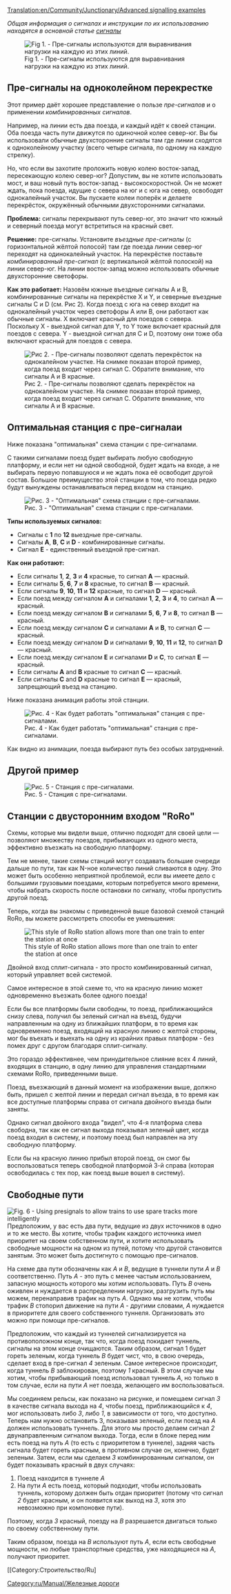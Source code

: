 [[Translation:en/Community/Junctionary/Advanced signalling examples]]

''Общая информация о сигналах и инструкции по их использованию находятся в основной статье [[ru/Manual/Сигналы|сигналы]]''

{{ru/Необходимо сделать|Tidy this up into a proper showcase of complicated signaling arrangements.  Maybe even export it all to new types of [[en/Community/Junctionary/Main Page]] or into [[en/Manual/Stations]].}}{{en/-}}{{ru/Перевод|en/Advenced signalling examples|5}}

[[File:en/Community/Junctionary/Presig3.png|center|frame|Fig 1. - Пре-сигналы используются для выравнивания нагрузки на каждую из этих линий.]]

==Пре-сигналы на одноколейном перекрестке==
Этот пример даёт хорошее представление о пользе ''пре-сигналов'' и о применении ''комбинированных сигналов''.

Например, на линии есть два поезда, и каждый идёт к своей станции. Оба поезда часть пути движутся по одиночной колее север-юг. Вы бы использовали обычные двухсторонние сигналы там где линии сходятся к одноколейному участку (всего четыре сигнала, по одному на каждую стрелку).

Но, что если вы захотите проложить новую колею восток-запад, пересекающую колею север-юг? Допустим, вы не хотите использовать мост, и ваш новый путь восток-запад - высокоскоростной. Он не может ждать, пока поезда, идущие с севера на юг и с юга на север, освободят однокалейный участок. Вы пускаете колеи поперёк и делаете перекрёсток, окружённый обычными двухсторонними сигналами.

'''Проблема:''' сигналы перекрывают путь север-юг, это значит что южный и северный поезда могут встретиться на красный свет.

'''Решение:''' пре-сигналы. Установите ''въездные пре-сигналы'' (с горизонтальной жёлтой полосой) там где поезда линии север-юг переходят на одинокалейный участок. На перекрёстке поставьте ''комбинированный пре-сигнал'' (с вертикальной жёлтой полоской) на линии север-юг. На линии восток-запад можно использовать обычные двухсторонние светофоры.


'''Как это работает:''' Назовём южные въездные сигналы A и B, комбинированные сигналы на перекрёстке X и Y, и северные въездные сигналы C и D (см. Рис 2). Когда поезд с юга на север входит на однокалейный участок через светофоры A или B, они работают как обычные сигналы. X включает красный для поездов с севера. Поскольку X - выездной сигнал для Y, то Y тоже включает красный для поездов с севера. Y - выездной сигнал для C и D, поэтому они тоже оба включают красный для поездов с севера.

[[File:en/Community/Junctionary/Presig single sect.png|center|frame|Рис 2. - Пре-сигналы позволяют сделать перекрёсток на однокалейном участке. На снимке показан второй пример, когда поезд входит через сигнал C. Обратите внимание, что сигналы A и B красные.]]

==Оптимальная станция с пре-сигналаи==

Ниже показана "оптимальная" схема станции с пре-сигналами.

С такими сигналами поезд будет выбирать любую свободную платформу, и если нет ни одной свободной, будет ждать на входе, а не выбирать первую попавшуюся и не ждать пока её освободит другой состав. Большое преимущество этой станции в том, что поезда редко будут вынуждены останавливаться перед входом на станцию.

[[File:en/Community/Junctionary/Station presigs explained more.png|center|frame|Рис. 3 - "Оптимальная" схема станции с пре-сигналами.]]

'''Типы используемых сигналов:'''
* Сигналы с '''1''' по '''12''' выездные пре-сигналы.
* Сигналы '''A''', '''B''', '''C''' и '''D''' - комбинированные сигналы.
* Сигнал '''E''' - единственный въездной пре-сигнал.

'''Как они работают:'''
* Если сигналы '''1''', '''2''', '''3''' и '''4''' красные, то сигнал '''A''' — красный.
* Если сигналы '''5''', '''6''', '''7''' и '''8''' красные, то сигнал '''B''' — красный.
* Если сигналы '''9''', '''10''', '''11''' и '''12''' красные, то сигнал '''D''' — красный.
* Если поезд между сигналом '''A''' и сигналами '''1''', '''2''', '''3''' и '''4''', то сигнал '''A''' — красный.
* Если поезд между сигналом '''B''' и сигналами '''5''', '''6''', '''7''' и '''8''', то сигнал '''B''' — красный.
* Если поезд между сигналом '''C''' и сигналами '''A''' и '''B''', то сигнал '''C''' — красный.
* Если поезд между сигналом '''D''' и сигналами '''9''', '''10''', '''11''' и '''12''', то сигнал '''D''' — красный.
* Если поезд между сигналом '''E''' и сигналами '''D''' и '''C''', то сигнал '''E''' — красный.
* Если сигналы '''A''' and '''B''' красные то сигнал '''C''' — красный.
* Если сигналы '''C''' and '''D''' красные то сигнал '''E''' — красный, запрещающий въезд на станцию.

Ниже показана анимация работы этой станции.

[[File:en/Community/Junctionary/Presigs.gif|center|frame|Рис. 4 - Как будет работать "оптимальная" станция с пре-сигналами.]]


Как видно из анимации, поезда выбирают путь без особых затруднений.

==Другой пример==
[[File:en/Community/Junctionary/Station Leave.jpeg|center|frame|Рис. 5 - Станция с пре-сигналами.]]

==Станции с двусторонним входом "RoRo"==
Схемы, которые мы видели выше, отлично подходят для своей цели — позволяют множеству поездов, прибывающих из одного места, эффективно въезжать на свободную платформу.

Тем не менее, такие схемы станций могут создавать большие очереди дальше по пути, так как N-ное количество линий сливаются в одну. Это может быть особенно неприятной проблемой, если вы имеете дело с большими грузовыми поездами, которым потребуется много времени, чтобы набрать скорость после остановки по сигналу, чтобы пропустить другой поезд.

Теперь, когда вы знакомы с приведенной выше базовой схемой станций RoRo, вы можете рассмотреть способы ее уменьшения:

[[File:en/Community/Junctionary/Doubleentryexplained.png|frame|This style of RoRo station allows more than one train to enter the station at once]]

Двойной вход сплит-сигнала - это просто комбинированный сигнал, который управляет всей системой.

Самое интересное в этой схеме то, что на красную линию может одновременно въезжать более одного поезда!

Если бы все платформы были свободны, то поезд, приближающийся снизу слева, получил бы зеленый сигнал на въезд, будучи направленным на одну из ближайших платформ, в то время как одновременно поезд, входящий на красную линию с желтой стороны, мог бы въехать и выехать на одну из крайних правых платформ - без помех друг с другом благодаря сплит-сигналу.

Это гораздо эффективнее, чем принудительное слияние всех 4 линий, входящих в станцию, в одну линию для управления стандартными схемами RoRo, приведенными выше.

Поезд, въезжающий в данный момент на изображении выше, должно быть, пришел с желтой линии и передал сигнал въезда, в то время как все доступные платформы справа от сигнала двойного въезда были заняты.

Однако сигнал двойного входа "видел", что 4-я платформа слева свободна, так как ее сигнал выхода показывал зеленый цвет, когда поезд входил в систему, и поэтому поезд был направлен на эту свободную платформу.

Если бы на красную линию прибыл второй поезд, он смог бы воспользоваться теперь свободной платформой 3-й справа (которая освободилась с тех пор, как поезд выше вошел в систему).

==Свободные пути==
[[File:en/Community/Junctionary/SpareTunnel.png|frame|Fig. 6 - Using presignals to allow trains to use spare tracks more intelligently]]
Предположим, у вас есть два пути, ведущие из двух источников в одно и то же место. Вы хотите, чтобы трафик каждого источника имел приоритет на своем собственном пути, и хотите использовать свободные мощности на одном из путей, потому что другой становится занятым. Это может быть достигнуто с помощью пре-сигналов.

На схеме два пути обозначены как ''А'' и ''В'', ведущие в туннели пути ''А'' и ''В'' соответственно. Путь ''А'' - это путь с менее частым использованием, запасную мощность которого мы хотим использовать. Путь ''B'' очень оживлен и нуждается в распределении нагрузки, разгрузить путь мы можем, перенаправив трафик на путь ''A''. Однако мы не хотим, чтобы трафик ''B'' стопорил движение на пути ''A'' - другими словами, ''A'' нуждается в приоритете для своего собственного туннеля. Организовать это можно при помощи пре-сигналов.

Предположим, что каждый из туннелей сигнализируется на противоположном конце, так что, когда поезд покидает туннель, сигналы на этом конце очищаются. Таким образом, сигнал 1 будет гореть зеленым, когда туннель ''B'' будет чист, что, в свою очередь, сделает вход в пре-сигнал ''4'' зеленым. Самое интересное происходит, когда туннель ''В'' заблокирован, поэтому ''1'' красный. В этом случае мы хотим, чтобы прибывающий поезд использовал туннель ''А'', но только в том случае, если на пути ''А'' нет поезда, желающего им воспользоваться.

Мы соединяем рельсы, как показано на рисунке, и помещаем сигнал ''3'' в качестве сигнала выхода на ''4'', чтобы поезд, приближающийся к ''4'', мог использовать либо ''3'', либо ''1'', в зависимости от того, что доступно. Теперь нам нужно остановить 3, показывая зеленый, если поезд на ''А'' должен использовать туннель. Для этого мы просто делаем сигнал ''2'' двунаправленным сигналом выхода. Тогда, если в блоке перед ним есть поезд на путь ''А'' (то есть с приоритетом в туннеле), задняя часть сигнала будет гореть красным, в противном случае он, конечно, будет зеленым. Затем, если мы сделаем ''3'' комбинированным сигналом, он будет показывать красный в двух случаях:
# Поезд находится в туннеле ''А''
# На пути ''А'' есть поезд, который подходит, чтобы использовать туннель, которому должен быть отдан приоритет (потому что сигнал ''2'' будет красным, и он появится как выход на ''3'', хотя это невозможно при компоновке пути).
Поэтому, когда ''3'' красный, поезду на ''B'' разрешается двигаться только по своему собственному пути.

Таким образом, поезда на ''B'' используют путь ''A'', если есть свободные мощности, но любые транспортные средства, уже находящиеся на ''A'', получают приоритет.

[[Category:ru/Manual/Железные дороги]]
[[Category:Строительство/Ru]